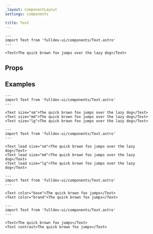 ```yaml
---
_layout: ComponentLayout
settings: components

title: Text
---
```



```astro live
---
import Text from 'fulldev-ui/components/Text.astro'
---

<Text>The quick brown fox jumps over the lazy dog</Text>
```

## Props

<PropsTable />

## Examples

```astro live
---
import Text from 'fulldev-ui/components/Text.astro'
---

<Text size="sm">The quick brown fox jumps over the lazy dog</Text>
<Text size="md">The quick brown fox jumps over the lazy dog</Text>
<Text size="lg">The quick brown fox jumps over the lazy dog</Text>
```

```astro live
---
import Text from 'fulldev-ui/components/Text.astro'
---

<Text lead size="sm">The quick brown fox jumps over the lazy dog</Text>
<Text lead size="md">The quick brown fox jumps over the lazy dog</Text>
<Text lead size="lg">The quick brown fox jumps over the lazy dog</Text>
```

```astro live
---
import Text from 'fulldev-ui/components/Text.astro'
---

<Text color="base">The quick brown fox jumps</Text>
<Text color="brand">The quick brown fox jumps</Text>
```

```astro live
---
import Text from 'fulldev-ui/components/Text.astro'
---

<Text>The quick brown fox jumps</Text>
<Text contrast>The quick brown fox jumps</Text>
```
